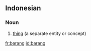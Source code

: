==Indonesian==

===Noun===
{{infl|id|noun}}

# [[thing]] (a separate entity or concept)

{{tbot entry|Indonesian|thing|2007|December|id}}

[[fr:barang]]
[[id:barang]]